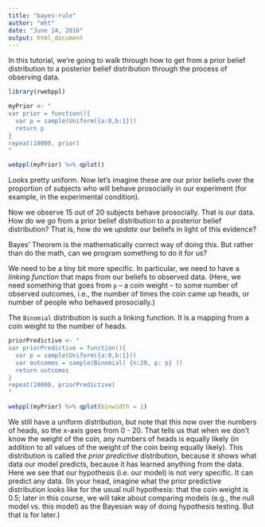 ```yaml
---
title: "bayes-rule"
author: "mht"
date: "June 14, 2016"
output: html_document
---
```


In this tutorial, we're going to walk through how to get from a prior belief distribution to a posterior belief distribution through the process of observing data.

```r
library(rwebppl)
```

```r
myPrior <- "
var prior = function(){
  var p = sample(Uniform({a:0,b:1}))
  return p
}
repeat(10000, prior)
"

webppl(myPrior) %>% qplot()
```


Looks pretty uniform. 
Now let's imagine these are our prior beliefs over the proportion of subjects who will behave prosocially in our experiment (for example, in the experimental condition).

Now we observe 15 out of 20 subjects behave prosocially. 
That is our data. 
How do we go from a prior belief distribution to a posterior belief distribution? 
That is, how do we *update* our beliefs in light of this evidence?

Bayes' Theorem is the mathematically correct way of doing this. 
But rather than do the math, can we program something to do it for us?

We need to be a tiny bit more specific. 
In particular, we need to have a *linking function* that maps from our beliefs to observed data. 
(Here, we need something that goes from `p` -- a coin weight -- to some number of observed outcomes, i.e., the number of times the coin came up heads, or number of people who behaved prosocially.)

The `Binomial` distribution is such a linking function.
It is a mapping from a coin weight to the number of heads.

```r
priorPredictive <- "
var priorPredictive = function(){
  var p = sample(Uniform({a:0,b:1}))
  var outcomes = sample(Binomial( {n:20, p: p} ))
  return outcomes
}
repeat(10000, priorPredictive)
"

webppl(myPrior) %>% qplot(binwidth = 1)
```

We still have a uniform distribution, but note that this now over the numbers of heads, so the x-axis goes from 0 - 20. 
That tells us that when we don't know the weight of the coin, any numbers of heads is equally likely (in addition to all values of the weight of the coin being equally likely).
This distribution is called the *prior predictive* distribution, because it shows what data our model predicts, because it has learned anything from the data.
Here we see that our hypothesis (i.e. our model) is not very specific.
It can predict any data.
(In your head, imagine what the prior predictive distribution looks like for the usual null hypothesis: that the coin weight is 0.5; later in this course, we will take about comparing models (e.g., the null model vs. this model) as the Bayesian way of doing hypothesis testing. But that is for later.)